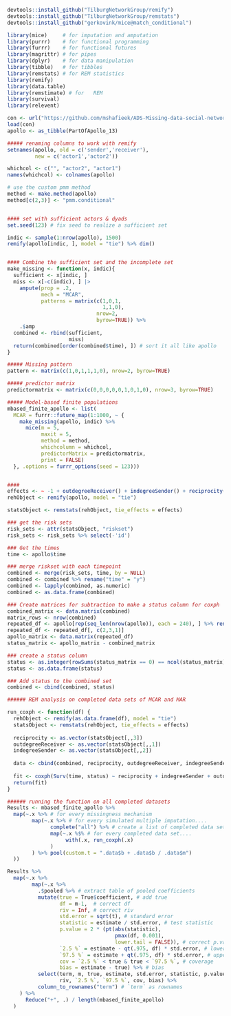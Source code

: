 ```r
devtools::install_github("TilburgNetworkGroup/remify")
devtools::install_github("TilburgNetworkGroup/remstats")
devtools::install_github("gerkovink/mice@match_conditional")
```

```r
library(mice)     # for imputation and amputation
library(purrr)    # for functional programming
library(furrr)    # for functional futures
library(magrittr) # for pipes
library(dplyr)    # for data manipulation
library(tibble)   # for tibbles
library(remstats) # for REM statistics
library(remify)
library(data.table)
library(remstimate) # for   REM
library(survival)
library(relevent)
```

```r
con <- url("https://github.com/mshafieek/ADS-Missing-data-social-network/raw/main/literature_%20REM/Tutorial_REM_REH_DATA/UUsummerschool.Rdata")
load(con)
apollo <- as_tibble(PartOfApollo_13)

##### renaming columns to work with remify
setnames(apollo, old = c('sender','receiver'), 
         new = c('actor1','actor2'))

whichcol <- c("", "actor2", "actor1")
names(whichcol) <- colnames(apollo)

# use the custom pmm method
method <- make.method(apollo)
method[c(2,3)] <- "pmm.conditional"


#### set with sufficient actors & dyads
set.seed(123) # fix seed to realize a sufficient set

indic <- sample(1:nrow(apollo), 1500)
remify(apollo[indic, ], model = "tie") %>% dim() 


#### Combine the sufficient set and the incomplete set
make_missing <- function(x, indic){
  sufficient <- x[indic, ]
  miss <- x[-c(indic), ] |>
    ampute(prop = .2, 
           mech = "MCAR",
           patterns = matrix(c(1,0,1,
                               1,1,0), 
                             nrow=2, 
                             byrow=TRUE)) %>% 
    .$amp
  combined <- rbind(sufficient, 
                    miss)
  return(combined[order(combined$time), ]) # sort it all like apollo
}

##### Missing pattern
pattern <- matrix(c(1,0,1,1,1,0), nrow=2, byrow=TRUE)

##### predictor matrix
predictormatrix <- matrix(c(0,0,0,0,0,1,0,1,0), nrow=3, byrow=TRUE)

##### Model-based finite populations
mbased_finite_apollo <- list( 
  MCAR = furrr::future_map(1:1000, ~ {
    make_missing(apollo, indic) %>%
      mice(m = 5, 
           maxit = 5,
           method = method,
           whichcolumn = whichcol,
           predictorMatrix = predictormatrix,
           print = FALSE)
  }, .options = furrr_options(seed = 123)))


#### 
effects <- ~ -1 + outdegreeReceiver() + indegreeSender() + reciprocity()
rehObject <- remify(apollo, model = "tie")

statsObject <- remstats(rehObject, tie_effects = effects)

### get the risk sets
risk_sets <- attr(statsObject, "riskset")
risk_sets <- risk_sets %>% select(-'id')

### Get the times
time <- apollo$time

### merge riskset with each timepoint
combined <- merge(risk_sets, time, by = NULL)
combined <- combined %>% rename("time" = "y")
combined <- lapply(combined, as.numeric)
combined <- as.data.frame(combined)

### Create matrices for subtraction to make a status column for coxph
combined_matrix <- data.matrix(combined)
matrix_rows <- nrow(combined)
repeated_df <- apollo[rep(seq_len(nrow(apollo)), each = 240), ] %>% rename("sender" = "actor1", "receiver" = "actor2")
repeated_df <- repeated_df[, c(2,3,1)]
apollo_matrix <- data.matrix(repeated_df)
status_matrix <- apollo_matrix - combined_matrix

### create a status column
status <- as.integer(rowSums(status_matrix == 0) == ncol(status_matrix))
status <- as.data.frame(status)

### Add status to the combined set
combined <- cbind(combined, status) 

###### REM analysis on completed data sets of MCAR and MAR

run_coxph <- function(df) {
  rehObject <- remify(as.data.frame(df), model = "tie")
  statsObject <- remstats(rehObject, tie_effects = effects)
  
  reciprocity <- as.vector(statsObject[,,3])
  outdegreeReceiver <- as.vector(statsObject[,,1])
  indegreeSender <- as.vector(statsObject[,,2])
  
  data <- cbind(combined, reciprocity, outdegreeReceiver, indegreeSender)
  
  fit <- coxph(Surv(time, status) ~ reciprocity + indegreeSender + outdegreeReceiver, data = data)
  return(fit)
}

###### running the function on all completed datasets
Results <- mbased_finite_apollo %>% 
  map(~.x %>% # for every missingness mechanism
        map(~.x %>% # for every simulated multiple imputation....
              complete("all") %>% # create a list of completed data sets
              map(~.x %$% # for every completed data set....
                   with(.x, run_coxph(.x)
              )
        ) %>% pool(custom.t = ".data$b + .data$b / .data$m")
  ))

Results %>%
  map(~.x %>%
        map(~.x %>%
          .$pooled %>% # extract table of pooled coefficients
          mutate(true = True$coefficient, # add true
                 df = m-1,  # correct df
                 riv = Inf, # correct riv
                 std.error = sqrt(t), # standard error
                 statistic = estimate / std.error, # test statistic
                 p.value = 2 * (pt(abs(statistic), 
                                   pmax(df, 0.001), 
                                   lower.tail = FALSE)), # correct p.value
                 `2.5 %` = estimate - qt(.975, df) * std.error, # lower bound CI
                 `97.5 %` = estimate + qt(.975, df) * std.error, # upper bound CI
                 cov = `2.5 %` < true & true < `97.5 %`, # coverage
                 bias = estimate - true) %>% # bias
          select(term, m, true, estimate, std.error, statistic, p.value, 
                 riv, `2.5 %`, `97.5 %`, cov, bias) %>% 
          column_to_rownames("term") # `term` as rownames
    ) %>% 
      Reduce("+", .) / length(mbased_finite_apollo)
  )

```
